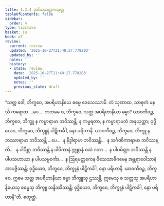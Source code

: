 ```yaml
---
title: 1.3.4 ဒုတိယသတ္တကသုတ္တ
tableOfContents: false
sidebar:
  order: 4
type: tipitaka
basket: su
book: a7
review:
  current: review
  updated: '2025-10-27T21:48:27.778203'
  updated_by: ''
  notes: ''
  history:
  - state: review
    date: '2025-10-27T21:48:27.778203'
    updated_by: ''
    notes: ''
    previous_state: draft
---
```



<ReviewStatus review={frontmatter.review} showDetails={true} />

<HypothesisAnnotation frontmatter={frontmatter} />

<DynamicBreadcrumb />

<Division number="24" book="a7" e="ch" v="16" p="413">

<Paragraph number="128" book="a7">
“သတ္တ ဝေါ, ဘိက္ခဝေ, အပရိဟာနိယေ ဓမ္မေ ဒေသေဿာမိ. တံ သုဏာထ, သာဓုကံ မနသိ ကရောထ …ပေ…  ကတမေ စ, ဘိက္ခဝေ, သတ္တ အပရိဟာနိယာ ဓမ္မာ?
</Paragraph>

<Paragraph number="129" book="a7">
ယာဝကီဝဉ္စ, ဘိက္ခဝေ, ဘိက္ခူ န ကမ္မာရာမာ ဘဝိဿန္တိ, န ကမ္မရတာ, န ကမ္မာရာမတံ အနုယုတ္တာ; ဝုဒ္ဓိယေဝ, ဘိက္ခဝေ, ဘိက္ခူနံ ပါဋိကင်္ခါ, နော ပရိဟာနိ.
</Paragraph>

<Paragraph number="130" book="a7">
ယာဝကီဝဉ္စ, ဘိက္ခဝေ, ဘိက္ခူ န ဘဿာရာမာ ဘဝိဿန္တိ …ပေ…  န နိဒ္ဒါရာမာ ဘဝိဿန္တိ…  န သင်္ဂဏိကာရာမာ ဘဝိဿန္တိ…  န ပါပိစ္ဆာ ဘဝိဿန္တိ န ပါပိကာနံ ဣစ္ဆာနံ ဝသံ ဂတာ…  န ပါပမိတ္တာ ဘဝိဿန္တိ န ပါပသဟာယာ န ပါပသမ္ပဝင်္ကာ…  န ဩရမတ္တကေန ဝိသေသာဓိဂမေန အန္တရာဝေါသာနံ အာပဇ္ဇိဿန္တိ; ဝုဒ္ဓိယေဝ, ဘိက္ခဝေ, ဘိက္ခူနံ ပါဋိကင်္ခါ, နော ပရိဟာနိ.
</Paragraph>

<Paragraph number="131" book="a7">
ယာဝကီဝဉ္စ, ဘိက္ခဝေ, ဣမေ သတ္တ အပရိဟာနိယာ ဓမ္မာ ဘိက္ခူသု ဌဿန္တိ, ဣမေသု စ သတ္တသု အပရိဟာနိယေသု ဓမ္မေသု ဘိက္ခူ သန္ဒိဿိဿန္တိ; ဝုဒ္ဓိယေဝ, ဘိက္ခဝေ, ဘိက္ခူနံ ပါဋိကင်္ခါ, နော ပရိဟာနီ”တိ.

</Paragraph>
</Division>

<Paragraph number="132" type="center" book="a7">
စတုတ္ထံ.
</Paragraph>